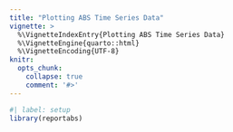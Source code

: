 ```yaml
---
title: "Plotting ABS Time Series Data"
vignette: >
  %\VignetteIndexEntry{Plotting ABS Time Series Data}
  %\VignetteEngine{quarto::html}
  %\VignetteEncoding{UTF-8}
knitr:
  opts_chunk:
    collapse: true
    comment: '#>'
---
```


```r
#| label: setup
library(reportabs)
```
